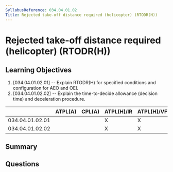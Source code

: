 ```yaml
---
SyllabusReference: 034.04.01.02
Title: Rejected take-off distance required (helicopter) (RTODR(H))
---
```


# Rejected take-off distance required (helicopter) (RTODR(H))

## Learning Objectives

1. [034.04.01.02.01] -- Explain RTODR(H) for specified conditions and
   configuration for AEO and OEI.
2. [034.04.01.02.02] -- Explain the time-to-decide allowance (decision time) and
   deceleration procedure.

|                 | ATPL(A) | CPL(A) | ATPL(H)/IR | ATPL(H)/VFR | CPL(H) | IR  | CBIR(A) |
| --------------- | ------- | ------ | ---------- | ----------- | ------ | --- | ------- |
| 034.04.01.02.01 |         |        | X          | X           |        |     |         |
| 034.04.01.02.02 |         |        | X          | X           |        |     |         |

## Summary

## Questions
